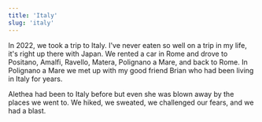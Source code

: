 ```yaml
---
title: 'Italy'
slug: 'italy'
---
```


In 2022, we took a trip to Italy. I've never eaten so well on a trip in my life, it's right up there with Japan. 
We rented a car in Rome and drove to Positano, Amalfi, Ravello, Matera, Polignano a Mare, and back to Rome.
In Polignano a Mare we met up with my good friend Brian who had been living in Italy for years.

Alethea had been to Italy before but even she was blown away by the places we went to. We hiked, we sweated, we challenged our fears, and we had a blast. 